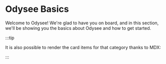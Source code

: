 # Odysee Basics

Welcome to Odysee! We're glad to have you on board, and in this section, we'll be showing you the basics about Odysee and how to get started. 

:::tip

It is also possible to render the card items for that category thanks to MDX:

:::


<DocCardList items={useCurrentSidebarCategory().items}/>


<div class="container" style={{ padding: 0 }}>
    <div class="col col--3 margin-bottom--lg">
      <ThumbnailCard
        title="What is Odysee?"
        faIcon="fa-circle-play"
        description="Odysee sounds cool. What is it, though?"
        to={'/category/setting-up-your-account'}
        thumbnail="https://placehold.co/1200x600"
      />
    </div>
    <div class="col col--3 margin-bottom--lg">
      <ThumbnailCard
        title="🔥 Setup"
        description="How to set up your account."
        to={'/category/setting-up-your-account'}
        thumbnail="https://placehold.co/1200x600"
      />
    </div>
    <div class="col col--3 margin-bottom--lg">
      <ThumbnailCard
        title="Channels"
        description="Creating, Editing, and Deleting Channels."
        to={'/category/setting-up-your-account'}
        thumbnail="https://placehold.co/1200x600"
      />
    </div>
    <div class="col col--3 margin-bottom--lg">
      <ThumbnailCard
        title="🔥 Content Interaction"
        description="Following, Fire and Slime, Notifications, and More."
        to={'/category/setting-up-your-account'}
        thumbnail="https://placehold.co/1200x600"
      />
    </div>
    <div class="col col--3 margin-bottom--lg">
      <ThumbnailCard
        title="Logging In"
        description="How do I log in? What if I forgot my password?."
        to={'/category/setting-up-your-account'}
        thumbnail="https://placehold.co/1200x600"
      />
    </div>
    <div class="col col--3 margin-bottom--lg">
      <ThumbnailCard
        title="Password Changes"
        description="Changing your password while logged in."
        to={'/category/setting-up-your-account'}
        thumbnail="https://placehold.co/1200x600"
      />
    </div>
    <div class="col col--3 margin-bottom--lg">
      <ThumbnailCard
        title="Email Changes"
        description="Chaning the email on your Odysee account."
        to={'/category/setting-up-your-account'}
        thumbnail="https://placehold.co/1200x600"
      />
    </div>
    <div class="col col--3 margin-bottom--lg">
      <ThumbnailCard
        title="Add a Bank Account"
        description="Add a bank account to start receiving cash tips."
        to={'/category/setting-up-your-account'}
        thumbnail="https://placehold.co/1200x600"
      />
    </div>
    <div class="col col--3 margin-bottom--lg">
      <ThumbnailCard
        title="Add a Payment Method"
        description="Add a payment method to start sending cash tips."
        to={'/category/setting-up-your-account'}
        thumbnail="https://placehold.co/1200x600"
      />
    </div>
    <div class="col col--3 margin-bottom--lg">
      <ThumbnailCard
        title="Account Deletion"
        description="Deleting your account :("
        to={'/category/setting-up-your-account'}
        thumbnail="https://placehold.co/1200x600"
      />
    </div>
  </div>
</div>

